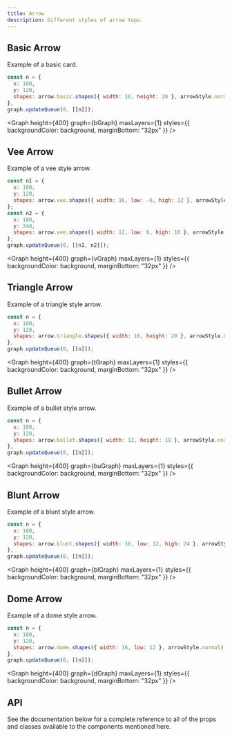 ```yaml
---
title: Arrow
description: Different styles of arrow tops.
---
```


## Basic Arrow

Example of a basic card.

```js
const n = {
  x: 180,
  y: 120,
  shapes: arrow.basic.shapes({ width: 16, height: 20 }, arrowStyle.normal),
},
graph.updateQueue(0, [[n]]);
```

<Graph height={400} graph={bGraph} maxLayers={1} styles={{ backgroundColor: background, marginBottom: "32px" }} />

## Vee Arrow

Example of a vee style arrow.

```js
const n1 = {
  x: 180,
  y: 120,
  shapes: arrow.vee.shapes({ width: 16, low: -6, high: 12 }, arrowStyle.normal),
};
const n2 = {
  x: 180,
  y: 240,
  shapes: arrow.vee.shapes({ width: 12, low: 6, high: 18 }, arrowStyle.normal),
};
graph.updateQueue(0, [[n1, n2]]);
```

<Graph height={400} graph={vGraph} maxLayers={1} styles={{ backgroundColor: background, marginBottom: "32px" }} />

## Triangle Arrow

Example of a triangle style arrow.

```js
const n = {
  x: 180,
  y: 120,
  shapes: arrow.triangle.shapes({ width: 16, height: 20 }, arrowStyle.normal),
},
graph.updateQueue(0, [[n]]);
```

<Graph height={400} graph={tGraph} maxLayers={1} styles={{ backgroundColor: background, marginBottom: "32px" }} />

## Bullet Arrow

Example of a bullet style arrow.

```js
const n = {
  x: 180,
  y: 120,
  shapes: arrow.bullet.shapes({ width: 12, height: 18 }, arrowStyle.normal),
},
graph.updateQueue(0, [[n]]);
```

<Graph height={400} graph={buGraph} maxLayers={1} styles={{ backgroundColor: background, marginBottom: "32px" }} />

## Blunt Arrow

Example of a blunt style arrow.

```js
const n = {
  x: 180,
  y: 120,
  shapes: arrow.blunt.shapes({ width: 16, low: 12, high: 24 }, arrowStyle.normal),
},
graph.updateQueue(0, [[n]]);
```

<Graph height={400} graph={blGraph} maxLayers={1} styles={{ backgroundColor: background, marginBottom: "32px" }} />

## Dome Arrow

Example of a dome style arrow.

```js
const n = {
  x: 180,
  y: 120,
  shapes: arrow.dome.shapes({ width: 16, low: 12 }, arrowStyle.normal),
},
graph.updateQueue(0, [[n]]);
```

<Graph height={400} graph={dGraph} maxLayers={1} styles={{ backgroundColor: background, marginBottom: "32px" }} />

## API

See the documentation below for a complete reference to all of the props and classes available to the components mentioned here.
